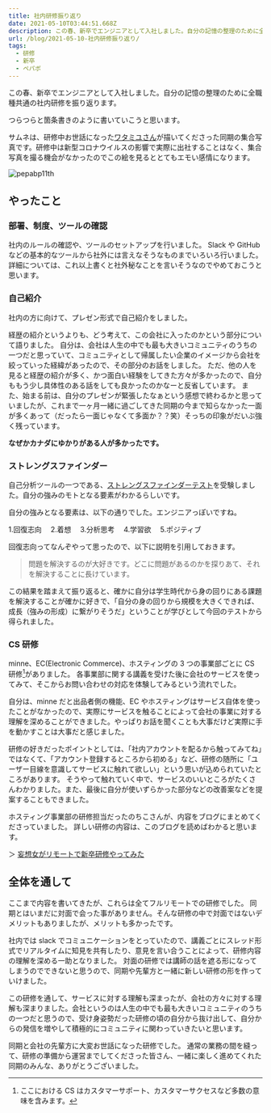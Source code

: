 ```yaml
---
title: 社内研修振り返り
date: 2021-05-10T03:44:51.668Z
description: この春、新卒でエンジニアとして入社しました。自分の記憶の整理のために全職種共通の社内研修を振り返ります。
url: /blog/2021-05-10-社内研修振り返り/
tags:
  - 研修
  - 新卒
  - ペパボ
---
```


この春、新卒でエンジニアとして入社しました。自分の記憶の整理のために全職種共通の社内研修を振り返ります。

つらつらと箇条書きのように書いていこうと思います。

サムネは、研修中お世話になった[ワタミユさん](https://twitter.com/_wtmy)が描いてくださった同期の集合写真です。研修中は新型コロナウイルスの影響で実際に出社することはなく、集合写真を撮る機会がなかったのでこの絵を見るととてもエモい感情になります。

![pepabp11th](/img/pepabo11th.png "pepabo11th")

## やったこと

### 部署、制度、ツールの確認

社内のルールの確認や、ツールのセットアップを行いました。
Slack や GitHub などの基本的なツールから社外には言えなそうなものまでいろいろ行いました。詳細については、これ以上書くと社外秘なことを言いそうなのでやめておこうと思います。

### 自己紹介

社内の方に向けて、プレゼン形式で自己紹介をしました。

経歴の紹介というよりも、どう考えて、この会社に入ったのかという部分について語りました。
自分は、会社は人生の中でも最も大きいコミュニティのうちの一つだと思っていて、コミュニティとして帰属したい企業のイメージから会社を絞っていった経緯があったので、その部分のお話をしました。
ただ、他の人を見ると経歴の紹介が多く、かつ面白い経験をしてきた方々が多かったので、自分ももう少し具体性のある話をしても良かったのかなーと反省しています。
また、始まる前は、自分のプレゼンが緊張したなぁという感想で終わるかと思っていましたが、これまで一ヶ月一緒に過ごしてきた同期の今まで知らなかった一面が多くあって（だったら一面じゃなくて多面か？？笑）そっちの印象がだいぶ強く残っています。

**なぜかカナダにゆかりがある人が多かったです。**

### ストレングスファインダー

自己分析ツールの一つである、[ストレングスファインダーテスト](https://www.gallup.com/cliftonstrengths)を受験しました。自分の強みのモトとなる要素がわかるらしいです。

自分の強みとなる要素は、以下の通りでした。エンジニアっぽいですね。

1.回復志向　 2.着想　 3.分析思考　 4.学習欲　 5.ポジティブ

回復志向ってなんぞやって思ったので、以下に説明を引用しておきます。

> 問題を解決するのが大好きです。どこに問題があるのかを探りあて、それを解決することに長けています。

この結果を踏まえて振り返ると、確かに自分は学生時代から身の回りにある課題を解決することが確かに好きで、「自分の身の回りから規模を大きくできれば、成長（強みの形成）に繋がりそうだ」ということが学びとして今回のテストから得られました。

### CS 研修

minne、EC(Electronic Commerce)、ホスティングの 3 つの事業部ごとに CS 研修[^cs]がありました。
各事業部に関する講義を受けた後に会社のサービスを使ってみて、そこからお問い合わせの対応を体験してみるという流れでした。

自分は、minne だと出品者側の機能、EC やホスティングはサービス自体を使ったことがなかったので、実際にサービスを触ることによって会社の事業に対する理解を深めることができました。やっぱりお話を聞くことも大事だけど実際に手を動かすことは大事だと感じました。

研修の好きだったポイントとしては、「社内アカウントを配るから触ってみてね」ではなくて、「アカウント登録するところから初める」など、研修の随所に「ユーザー目線を意識してサービスに触れて欲しい」という思いが込められていたところがあります。
そうやって触れていく中で、サービスのいいところがたくさんわかりました。また、最後に自分が使いずらかった部分などの改善案などを提案することもできました。

ホスティング事業部の研修担当だったのちこさんが、内容をブログにまとめてくださっていました。
詳しい研修の内容は、このブログを読めばわかると思います。

＞ [妄想女がリモートで新卒研修やってみた](https://note.com/ayanck/n/n976ecaf220c4)

## 全体を通して

ここまで内容を書いてきたが、これらは全てフルリモートでの研修でした。
同期とはいまだに対面で会った事がありません。そんな研修の中で対面ではないデメリットもありましたが、メリットも多かったです。

社内では slack でコミュニケーションをとっていたので、講義ごとにスレッド形式でリアルタイムに知見を共有したり、意見を言い合うことによって、研修内容の理解を深める一助となりました。
対面の研修では講師の話を遮る形になってしまうのでできないと思うので、同期や先輩方と一緒に新しい研修の形を作っていけました。

この研修を通して、サービスに対する理解も深まったが、会社の方々に対する理解も深まりました。会社というのは人生の中でも最も大きいコミュニティのうちの一つだと思うので、受け身姿勢だった研修の頃の自分から抜け出して、自分からの発信を増やして積極的にコミュニティに関わっていきたいと思います。

同期と会社の先輩方に大変お世話になった研修でした。
通常の業務の間を縫って、研修の準備から運営までしてくださった皆さん、一緒に楽しく進めてくれた同期のみんな、ありがとうございました。

[^cs]: ここにおける CS はカスタマーサポート、カスタマーサクセスなど多数の意味を含みます。
